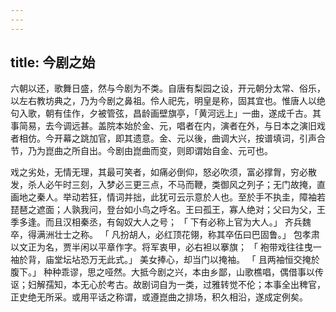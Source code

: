 ```yaml
---
---
---
```

title: 今剧之始
---



六朝以还，歌舞日盛，然与今剧为不类。自唐有梨园之设，开元朝分太常、俗乐，以左右教坊典之，乃为今剧之鼻祖。伶人祀先，明皇是称，固其宜也。惟唐人以绝句入歌，朝有佳作，夕被管弦，昌龄画壁旗亭，「黄河远上」一曲，遂成千古。其事简易，去今调远甚。盖院本始於金、元，唱者在内，演者在外，与日本之演旧戏者相仿。今开幕之跳加官，即其遗意。金、元以後，曲调大兴，按谱填词，引声合节，乃为崑曲之所自出。今剧由崑曲而变，则即谓始自金、元可也。

戏之劣处，无情无理，其最可笑者，如痛必倒仰，怒必吹须，富必撑胷，穷必散发，杀人必午时三刻，入梦必三更三点，不马而鞭，类御风之列子；无门故掩，直画地之秦人。举动若狂，情词并拙，此犹可云示意於人也。至於手不执圭，障袖若琵琶之遮面；人孰我问，登台如小鸟之呼名。王曰孤王，寡人绝对；父曰为父，王季多逢。而且汉相秦丞，有匈奴大人之号； 「 下有必称上官为大人。」 齐兵魏卒，得满洲壮士之称。 「 凡扮胡人，必红顶花翎，称其卒伍曰巴固鲁。」 包孝肃以文正为名，贾半闲以平章作字。将军衷甲，必右袒以搴旗； 「 袍带戏往往曳一袖於背，庙堂坛坫恐万无此式。」 美女捧心，却当门以掩袖。 「 且两袖恒交掩於腹下。」 种种乖谬，思之哑然。大抵今剧之兴，本由乡鄙，山歌樵唱，偶借事以传讴；妇解孺知，本无心於考古。故剧词自为一类，过雅转觉不伦；本事全出稗官，正史绝无所采。或用平话之称谓，或遵崑曲之排场，积久相沿，遂成定例矣。